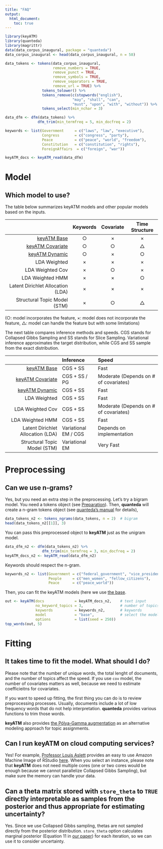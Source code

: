 ```yaml
---
title: "FAQ"
output:
  html_document:
    toc: true
---
```


```r
library(keyATM)
library(quanteda)
library(magrittr)
data(data_corpus_inaugural, package = "quanteda")
data_corpus_inaugural <- head(data_corpus_inaugural, n = 58)

data_tokens <- tokens(data_corpus_inaugural,
                      remove_numbers = TRUE,
                      remove_punct = TRUE,
                      remove_symbols = TRUE,
                      remove_separators = TRUE,
                      remove_url = TRUE) %>%
                 tokens_tolower() %>%
                 tokens_remove(c(stopwords("english"),
                               "may", "shall", "can",
                               "must", "upon", "with", "without")) %>%
                 tokens_select(min_nchar = 3)

data_dfm <- dfm(data_tokens) %>%
               dfm_trim(min_termfreq = 5, min_docfreq = 2)

keywords <- list(Government     = c("laws", "law", "executive"),
                 Congress       = c("congress", "party"),
                 Peace          = c("peace", "world", "freedom"),
                 Constitution   = c("constitution", "rights"),
                 ForeignAffairs  = c("foreign", "war"))

keyATM_docs <- keyATM_read(data_dfm)
```

# Model

## Which model to use?

The table below summarizes keyATM models and other popular models based on the inputs.

|                                   | Keywords  | Covariate  | Time Structure |
|----------------------------------:|:---------:|:----------:|:--------------:|
|[keyATM Base](keyATM_base.html)  |     ○    |     ×     |        ×      |
|[keyATM Covariate](keyATM_cov.html)|     ○    |     ○     |        △      |
|[keyATM Dynamic](keyATM_dynamic.html)  |     ○    |     ×     |        ○      |
|            LDA Weighted           |     ×    |     ×     |        ×      |
|          LDA Weighted Cov         |     ×    |     ○     |        ×      |
|          LDA Weighted HMM         |     ×    |     ×     |        ○      |
| Latent Dirichlet Allocation (LDA) |     ×    |     ×     |        ×      |
|    Structural Topic Model (STM)   |     ×    |     ○     |        △      |

(○: model incorporates the feature, ×: model does not incorporate the feature, △: model can handle the feature but with some limitations)

The next table compares inference methods and speeds. CGS stands for Collapsed Gibbs Sampling and SS stands for Slice Sampling. Variational inference approximates the target distribution, while CGS and SS sample from the exact distribution.

|                                   |        Inference      |                  Speed                 |
|----------------------------------:|:----------------------|:---------------------------------------|
|[keyATM Base](keyATM_base.html)    |       CGS + SS       |                  Fast                  |
|[keyATM Covariate](keyATM_cov.html)|       CGS + SS / PG  | Moderate  (Depends on # of covariates) |
|[keyATM Dynamic](keyATM_dynamic.html)|        CGS + SS     |                  Fast                 |
|            LDA Weighted           |        CGS + SS       |                  Fast                  |
|          LDA Weighted Cov         |        CGS + SS       |  Moderate (Depends on # of covariates) |
|          LDA Weighted HMM         |        CGS + SS       |                  Fast                  |
| Latent Dirichlet Allocation (LDA) |  Variational EM / CGS |        Depends on implementation       |
|    Structural Topic Model (STM)   |     Variational EM    |               Very Fast                |


# Preprocessing

## Can we use n-grams?
Yes, but you need an extra step in the preprocessing. Let's try a bigram model. You need a tokens object (see [Preparation](Preparation.html)).
Then, **quanteda** will create a n-gram tokens object (see [quanteda's manual](https://tutorials.quanteda.io/basic-operations/tokens/tokens_ngrams/) for details),
```r
data_tokens_n2 <- tokens_ngrams(data_tokens, n = 2)  # bigram
head(data_tokens_n2[[1]], 3)
```

You can pass this preprocessed object to **keyATM** just as the unigram model.
```r
data_dfm_n2 <- dfm(data_tokens_n2) %>%
                 dfm_trim(min_termfreq = 3, min_docfreq = 2)
keyATM_docs_n2 <- keyATM_read(data_dfm_n2)
```

Keywords should respect the n-gram.
```r
keywords_n2 <- list(Government = c("federal_government", "vice_president"),
                    People     = c("men_women", "fellow_citizens"),
                    Peace      = c("peace_world"))
```

Then, you can fit the keyATM models (here we use [the base]((keyATM_base.html) model).
```r
out <- keyATM(docs              = keyATM_docs_n2,    # text input
              no_keyword_topics = 3,                 # number of topics without keywords
              keywords          = keywords_n2,       # keywords
              model             = "base",            # select the model
              options           = list(seed = 250))
top_words(out, 5)
```


# Fitting

## It takes time to fit the model. What should I do?
Please note that the number of unique words, the total lenght of documents, and the number of topics affect the speed. If you use `cov` model, the number of covariates matters as well, because we need to estimate coefficieitns for covariates.

If you want to speed up fitting, the first thing you can do is to review preprocessing processes. Usually, documents include a lot of low frequency words that do not help interpretation. **quanteda** provides various functions to trim those words.

**keyATM** also provides [the Pólya-Gamma augmentation](keyATM_cov.html#keyatm-covariate-with-pólya-gamma-augmentation) as an alternative modeling approach for topic assignments.


## Can I run keyATM on cloud computing services?
Yes! For example, [Professor Louis Aslett](http://www.louisaslett.com/) provides an easy to use Amazon Machine Image of RStudio [here](http://www.louisaslett.com/RStudio_AMI/). When you select an instance, please note that **keyATM** does not need multiple cores (one or two cores would be enough because we cannot parallelize Collapsed Gibbs Sampling), but make sure the memory can handle your data.


## Can a theta matrix stored with `store_theta` to `TRUE` directly interpretable as samples from the posterior and thus appropriate for estimating uncertainty?
Yes. Since we use Collapsed Gibbs sampling, thetas are not sampled directly from the posterior distribution. `store_theta` option calculates marginal posterior (Equation 11 in [our paper](https://arxiv.org/pdf/2004.05964.pdf)) for each iteration, so we can use it to consider uncertainty.
